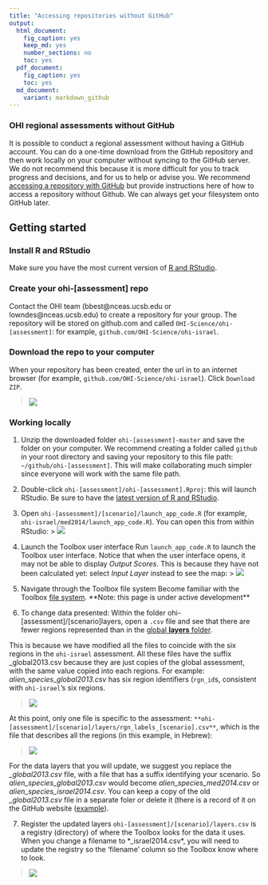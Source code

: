 ```yaml
---
title: "Accessing repositories without GitHub"
output: 
  html_document:
    fig_caption: yes
    keep_md: yes
    number_sections: no
    toc: yes
  pdf_document: 
    fig_caption: yes
    toc: yes
  md_document:
    variant: markdown_github
---
```


### OHI regional assessments without GitHub
It is possible to conduct a regional assessment without having a GitHub account. You can do a one-time download from the GitHub repository and then work locally on your computer without syncing to the GitHub server. We do not recommend this because it is more difficult for you to track progress and decisions, and for us to help or advise you. We recommend [accessing a repository with GitHub](https://github.com/OHI-Science/ohimanual/blob/master/tutorials/accessing_a_repo/accessing_a_repo.md) but provide instructions here of how to access a repository without Github. We can always get your filesystem onto GitHub later. 

## Getting started

### Install R and RStudio
Make sure you have the most current version of [R and RStudio](https://github.com/OHI-Science/ohimanual/blob/master/tutorials/software_for_OHI/software_for_OHI.md). 

### Create your ohi-[assessment] repo
Contact the OHI team (bbest@nceas.ucsb.edu or lowndes@nceas.ucsb.edu) to create a repository for your group. The repository will be stored on github.com and called `OHI-Science/ohi-[assessment]`: for example, `github.com/OHI-Science/ohi-israel`.

### Download the repo to your computer
When your repository has been created, enter the url in to an internet browser (for example, `github.com/OHI-Science/ohi-israel`). Click `Download ZIP`.  
  
> ![](zfig_download_zip_sk.png)  
  
### Working locally

1. Unzip the downloaded folder `ohi-[assessment]-master` and save the folder on your computer. We recommend creating a folder called `github` in your root directory and saving your repository to this file path: `~/github/ohi-[assessment]`. This will make collaborating much simpler since everyone will work with the same file path. 

2. Double-click `ohi-[assessment]/ohi-[assessment].Rproj`: this will launch RStudio. Be sure to have the [latest version of R and RStudio](https://github.com/OHI-Science/ohimanual/blob/master/tutorials/software_for_OHI/software_for_OHI.md).

3. Open `ohi-[assessment]/[scenario]/launch_app_code.R` (for example, `ohi-israel/med2014/launch_app_code.R`). You can open this from within RStudio: 
   > ![](zfig_RStudio_ohi-israel_sk.png)  
  
4. Launch the Toolbox user interface 
Run `launch_app_code.R` to launch the Toolbox user interface. Notice that when the user interface opens, it may not be able to display *Output Scores*. This is because they have not been calculated yet: select *Input Layer* instead to see the map:
   > ![](zfig_input_layer.png)  
  
5. Navigate through the Toolbox file system
Become familiar with the Toolbox [file system](https://github.com/OHI-Science/ohimanual/blob/master/tutorials/toolbox_manual/3_File_system.md#the-ocean-health-index-toolbox-manual). \*\*Note: this page is under active development\*\*

6. To change data presented: 
Within the folder ohi-[assessment]/[scenario]layers, open a `.csv` file and see that there are fewer regions represented than in the [global **layers** folder](https://github.com/OHI-Science/ohimanual/blob/master/tutorials/toolbox_manual/3_File_system.md#layers-folders).  

This is because we have modified all the files to coincide with the six regions in the `ohi-israel` assessment. All these files have the suffix _global2013.csv because they are just copies of the global assessment, with the same value copied into each regions. For example: *alien_species_global2013.csv* has six region identifiers (`rgn_id`s, consistent with `ohi-israel`'s six regions. 
  
  > ![](zfig_layers_example.png)  
  
At this point, only one file is specific to the assessment: `**ohi-[assessment]/[scenario]/layers/rgn_labels_[scenario].csv**`, which is the file that describes all the regions (in this example, in Hebrew): 

  > ![](zfig_rgn_example.png)  

  For the data layers that you will update, we suggest you replace the *\_global2013.csv* file, with a file that has a suffix identifying your scenario. So *alien_species_global2013.csv* would become *alien_species_med2014.csv* or *alien_species_israel2014.csv*. You can keep a copy of the old *\_global2013.csv* file in a separate foler or delete it (there is a record of it on the GitHub website ([example](https://github.com/OHI-Science/ohi-israel/blob/master/med2014/layers/alien_species_global2013.csv)). 

7. Register the updated layers
`ohi-[assessment]/[scenario]/layers.csv` is a registry (directory) of where the Toolbox looks for the data it uses. When you change a filename to *_israel2014.csv*, you will need to update the registry so the 'filename' column so the Toolbox know where to look.

  > ![](zfig_layers_folder.png)  



